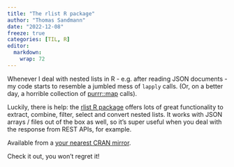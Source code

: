 ```yaml
---
title: "The rlist R package"
author: "Thomas Sandmann"
date: "2022-12-08"
freeze: true
categories: [TIL, R]
editor: 
  markdown: 
    wrap: 72
---
```


Whenever I deal with nested lists in R - e.g. after reading JSON documents - my code starts to resemble a jumbled mess of `lapply` calls. (Or, on a better day,
a horrible collection of 
[purrr::map](https://purrr.tidyverse.org/reference/map.html) 
calls). 

Luckily, there is help: the 
[rlist R package](https://renkun-ken.github.io/rlist-tutorial/index.html) 
offers lots of great functionality to extract, combine, filter, select and convert nested lists. It works with JSON arrays / files out of the box as well, so it's super useful when you deal with the response from REST APIs, for example. 

Available from a 
[your nearest CRAN mirror](https://cran.r-project.org/web/packages/rlist/index.html).

Check it out, you won't regret it!